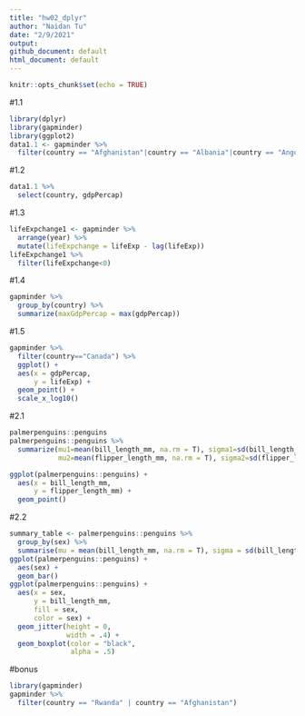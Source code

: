 ```yaml
---
title: "hw02_dplyr"
author: "Naidan Tu"
date: "2/9/2021"
output: 
github_document: default
html_document: default
---
```


```r
knitr::opts_chunk$set(echo = TRUE)
```

#1.1

```r
library(dplyr)
library(gapminder)
library(ggplot2)
data1.1 <- gapminder %>% 
  filter(country == "Afghanistan"|country == "Albania"|country == "Angola", year < 1980 & year > 1969)  
```

#1.2

```r
data1.1 %>% 
  select(country, gdpPercap)
```

#1.3

```r
lifeExpchange1 <- gapminder %>% 
  arrange(year) %>% 
  mutate(lifeExpchange = lifeExp - lag(lifeExp))
lifeExpchange1 %>% 
  filter(lifeExpchange<0)
```

#1.4

```r
gapminder %>%
  group_by(country) %>%
  summarize(maxGdpPercap = max(gdpPercap))
```

#1.5

```r
gapminder %>%
  filter(country=="Canada") %>% 
  ggplot() +
  aes(x = gdpPercap,
      y = lifeExp) +
  geom_point() +
  scale_x_log10()
```

#2.1

```r
palmerpenguins::penguins
palmerpenguins::penguins %>% 
  summarize(mu1=mean(bill_length_mm, na.rm = T), sigma1=sd(bill_length_mm, na.rm = T), median1=median(bill_length_mm, na.rm = T),
            mu2=mean(flipper_length_mm, na.rm = T), sigma2=sd(flipper_length_mm, na.rm = T), median=median(flipper_length_mm, na.rm = T))

ggplot(palmerpenguins::penguins) +
  aes(x = bill_length_mm,
      y = flipper_length_mm) +
  geom_point()
```

#2.2

```r
summary_table <- palmerpenguins::penguins %>%
  group_by(sex) %>%
  summarise(mu = mean(bill_length_mm, na.rm = T), sigma = sd(bill_length_mm, na.rm = T), sample = n())
ggplot(palmerpenguins::penguins) +
  aes(sex) +
  geom_bar()
ggplot(palmerpenguins::penguins) +
  aes(x = sex,
      y = bill_length_mm,
      fill = sex,
      color = sex) +
  geom_jitter(height = 0,
              width = .4) +
  geom_boxplot(color = "black",
               alpha = .5)
```


#bonus

```r
library(gapminder)
gapminder %>% 
  filter(country == "Rwanda" | country == "Afghanistan")
```


